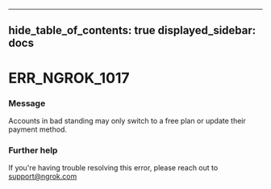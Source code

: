 

---
hide_table_of_contents: true
displayed_sidebar: docs
---


# ERR_NGROK_1017

### Message
Accounts in bad standing may only switch to a free plan or update their payment method.

<ErrorDetails />



### Further help
If you're having trouble resolving this error, please reach out to [support@ngrok.com](mailto:support@ngrok.com?subject=Help%20with%20ERR_NGROK_1017)


